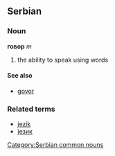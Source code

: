 ==Serbian==
===Noun===
'''говор''' ''m''
#the ability to speak using words
====See also====
*[[govor]]
===Related terms===
*[[jezik]]
*[[језик]]
[[Category:Serbian common nouns]]